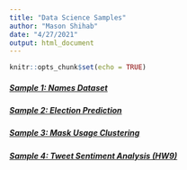 ```yaml
---
title: "Data Science Samples"
author: "Mason Shihab"
date: "4/27/2021"
output: html_document
---
```


```r
knitr::opts_chunk$set(echo = TRUE)
```

##### [Sample 1: Names Dataset](sample1.html)

##### [Sample 2: Election Prediction](sample2.html)

##### [Sample 3: Mask Usage Clustering](sample3.html)

##### [Sample 4: Tweet Sentiment Analysis (HW9)](hw9.html)

